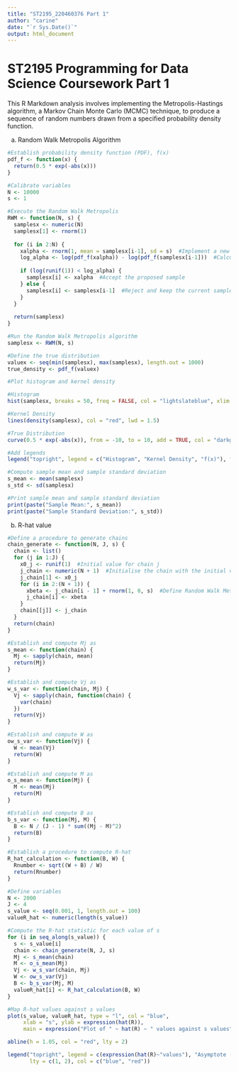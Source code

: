 ---
title: "ST2195_220460376 Part 1"
author: "carine"
date: "`r Sys.Date()`"
output: html_document
---

# ST2195 Programming for Data Science Coursework Part 1

This R Markdown analysis involves implementing the Metropolis-Hastings algorithm, a Markov Chain Monte Carlo (MCMC) technique, to produce a sequence of random numbers drawn from a specified probability density function.


a. Random Walk Metropolis Algorithm
```{r}
#Establish probability density function (PDF), f(x)
pdf_f <- function(x) {
  return(0.5 * exp(-abs(x)))
}
```

```{r}
#Calibrate variables
N <- 10000
s <- 1
```

```{r}
#Execute the Random Walk Metropolis 
RWM <- function(N, s) {
  samplesx <- numeric(N)       
  samplesx[1] <- rnorm(1)  
  
  for (i in 2:N) {
    xalpha <- rnorm(1, mean = samplesx[i-1], sd = s)  #Implement a new sample
    log_alpha <- log(pdf_f(xalpha)) - log(pdf_f(samplesx[i-1]))  #Calculate the log acceptance ratio
    
    if (log(runif(1)) < log_alpha) {
      samplesx[i] <- xalpha  #Accept the proposed sample
    } else {
      samplesx[i] <- samplesx[i-1]  #Reject and keep the current sample
    }
  }
  
  return(samplesx)
}
```

```{r}
#Run the Random Walk Metropolis algorithm
samplesx <- RWM(N, s)
```

```{r}
#Define the true distribution
valuex <- seq(min(samplesx), max(samplesx), length.out = 1000)
true_density <- pdf_f(valuex)
```

```{r}
#Plot histogram and kernel density 

#Histogram
hist(samplesx, breaks = 50, freq = FALSE, col = "lightslateblue", xlim = c(-10, 10), ylim = c(0, 0.55), main = "Random Walk Metropolis", xlab = "Values", ylab = "Density")

#Kernel Density
lines(density(samplesx), col = "red", lwd = 1.5)

#True Distribution
curve(0.5 * exp(-abs(x)), from = -10, to = 10, add = TRUE, col = "darkgreen", lty = "dashed", lwd = 1.5)

#Add legends
legend("topright", legend = c("Histogram", "Kernel Density", "f(x)"), fill = c("lightslateblue", "red", "darkgreen"), lty = c(0, 1, 3))

```

```{r}
#Compute sample mean and sample standard deviation
s_mean <- mean(samplesx)
s_std <- sd(samplesx)

#Print sample mean and sample standard deviation
print(paste("Sample Mean:", s_mean))
print(paste("Sample Standard Deviation:", s_std))
```


b. R-hat value
```{r}
#Define a procedure to generate chains
chain_generate <- function(N, J, s) {
  chain <- list()
  for (j in 1:J) {
    x0_j <- runif(1)  #Initial value for chain j
    j_chain <- numeric(N + 1)  #Initialise the chain with the initial value
    j_chain[1] <- x0_j
    for (i in 2:(N + 1)) {
      xbeta <- j_chain[i - 1] + rnorm(1, 0, s)  #Define Random Walk Metropolis
      j_chain[i] <- xbeta
    }
    chain[[j]] <- j_chain
  }
  return(chain)
}
```

```{r}
#Establish and compute Mj as
s_mean <- function(chain) {
  Mj <- sapply(chain, mean)
  return(Mj)
}

#Establish and compute Vj as
w_s_var <- function(chain, Mj) {
  Vj <- sapply(chain, function(chain) {
    var(chain)
  })
  return(Vj)
}

#Establish and compute W as
ow_s_var <- function(Vj) {
  W <- mean(Vj)
  return(W)
}

#Establish and compute M as
o_s_mean <- function(Mj) {
  M <- mean(Mj)
  return(M)
}

#Establish and compute B as
b_s_var <- function(Mj, M) {
  B <- N / (J - 1) * sum((Mj - M)^2)
  return(B)
}

#Establish a procedure to compute R-hat
R_hat_calculation <- function(B, W) {
  Rnumber <- sqrt((W + B) / W)
  return(Rnumber)
}
```

```{r}
#Define variables
N <- 2000  
J <- 4     
s_value <- seq(0.001, 1, length.out = 100) 
valueR_hat <- numeric(length(s_value))
```

```{r}
#Compute the R-hat statistic for each value of s
for (i in seq_along(s_value)) {
  s <- s_value[i]
  chain <- chain_generate(N, J, s)
  Mj <- s_mean(chain)
  M <- o_s_mean(Mj)
  Vj <- w_s_var(chain, Mj)
  W <- ow_s_var(Vj)
  B <- b_s_var(Mj, M)
  valueR_hat[i] <- R_hat_calculation(B, W)
}
```

```{r}
#Map R-hat values against s values
plot(s_value, valueR_hat, type = "l", col = "blue", 
     xlab = "s", ylab = expression(hat(R)), 
     main = expression("Plot of " ~ hat(R) ~ " values against s values"))

abline(h = 1.05, col = "red", lty = 2)

legend("topright", legend = c(expression(hat(R)~"values"), "Asymptote (1.05)"), 
       lty = c(1, 2), col = c("blue", "red"))
```